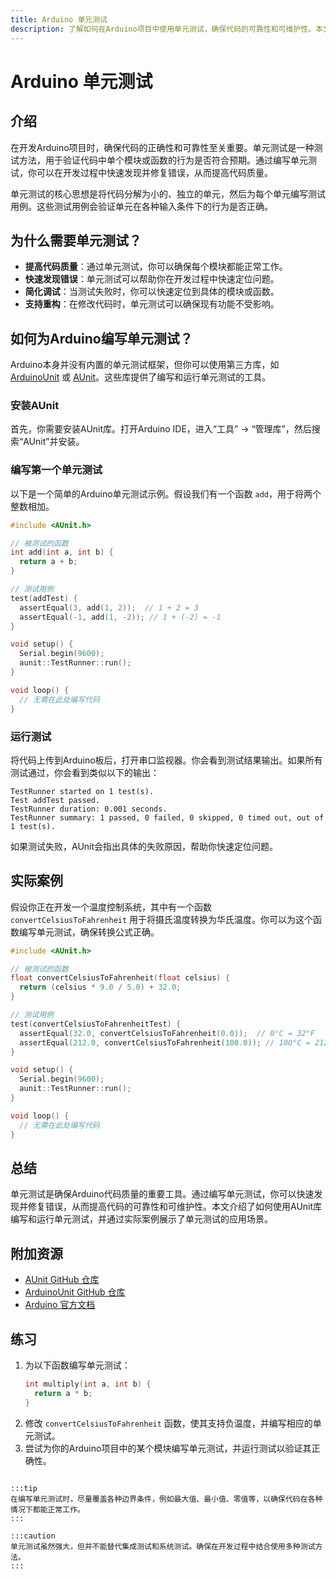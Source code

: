 ```yaml
---
title: Arduino 单元测试
description: 了解如何在Arduino项目中使用单元测试，确保代码的可靠性和可维护性。本文适合初学者，包含代码示例和实际案例。
---
```


# Arduino 单元测试

## 介绍

在开发Arduino项目时，确保代码的正确性和可靠性至关重要。单元测试是一种测试方法，用于验证代码中单个模块或函数的行为是否符合预期。通过编写单元测试，你可以在开发过程中快速发现并修复错误，从而提高代码质量。

单元测试的核心思想是将代码分解为小的、独立的单元，然后为每个单元编写测试用例。这些测试用例会验证单元在各种输入条件下的行为是否正确。

## 为什么需要单元测试？

- **提高代码质量**：通过单元测试，你可以确保每个模块都能正常工作。
- **快速发现错误**：单元测试可以帮助你在开发过程中快速定位问题。
- **简化调试**：当测试失败时，你可以快速定位到具体的模块或函数。
- **支持重构**：在修改代码时，单元测试可以确保现有功能不受影响。

## 如何为Arduino编写单元测试？

Arduino本身并没有内置的单元测试框架，但你可以使用第三方库，如 [ArduinoUnit](https://github.com/mmurdoch/arduinounit) 或 [AUnit](https://github.com/bxparks/AUnit)。这些库提供了编写和运行单元测试的工具。

### 安装AUnit

首先，你需要安装AUnit库。打开Arduino IDE，进入“工具” -> “管理库”，然后搜索“AUnit”并安装。

### 编写第一个单元测试

以下是一个简单的Arduino单元测试示例。假设我们有一个函数 `add`，用于将两个整数相加。

```cpp
#include <AUnit.h>

// 被测试的函数
int add(int a, int b) {
  return a + b;
}

// 测试用例
test(addTest) {
  assertEqual(3, add(1, 2));  // 1 + 2 = 3
  assertEqual(-1, add(1, -2)); // 1 + (-2) = -1
}

void setup() {
  Serial.begin(9600);
  aunit::TestRunner::run();
}

void loop() {
  // 无需在此处编写代码
}
```

### 运行测试

将代码上传到Arduino板后，打开串口监视器。你会看到测试结果输出。如果所有测试通过，你会看到类似以下的输出：

```
TestRunner started on 1 test(s).
Test addTest passed.
TestRunner duration: 0.001 seconds.
TestRunner summary: 1 passed, 0 failed, 0 skipped, 0 timed out, out of 1 test(s).
```

如果测试失败，AUnit会指出具体的失败原因，帮助你快速定位问题。

## 实际案例

假设你正在开发一个温度控制系统，其中有一个函数 `convertCelsiusToFahrenheit` 用于将摄氏温度转换为华氏温度。你可以为这个函数编写单元测试，确保转换公式正确。

```cpp
#include <AUnit.h>

// 被测试的函数
float convertCelsiusToFahrenheit(float celsius) {
  return (celsius * 9.0 / 5.0) + 32.0;
}

// 测试用例
test(convertCelsiusToFahrenheitTest) {
  assertEqual(32.0, convertCelsiusToFahrenheit(0.0));  // 0°C = 32°F
  assertEqual(212.0, convertCelsiusToFahrenheit(100.0)); // 100°C = 212°F
}

void setup() {
  Serial.begin(9600);
  aunit::TestRunner::run();
}

void loop() {
  // 无需在此处编写代码
}
```

## 总结

单元测试是确保Arduino代码质量的重要工具。通过编写单元测试，你可以快速发现并修复错误，从而提高代码的可靠性和可维护性。本文介绍了如何使用AUnit库编写和运行单元测试，并通过实际案例展示了单元测试的应用场景。

## 附加资源

- [AUnit GitHub 仓库](https://github.com/bxparks/AUnit)
- [ArduinoUnit GitHub 仓库](https://github.com/mmurdoch/arduinounit)
- [Arduino 官方文档](https://www.arduino.cc/en/Guide/Introduction)

## 练习

1. 为以下函数编写单元测试：
   ```cpp
   int multiply(int a, int b) {
     return a * b;
   }
   ```
2. 修改 `convertCelsiusToFahrenheit` 函数，使其支持负温度，并编写相应的单元测试。
3. 尝试为你的Arduino项目中的某个模块编写单元测试，并运行测试以验证其正确性。
```

:::tip
在编写单元测试时，尽量覆盖各种边界条件，例如最大值、最小值、零值等，以确保代码在各种情况下都能正常工作。
:::

:::caution
单元测试虽然强大，但并不能替代集成测试和系统测试。确保在开发过程中结合使用多种测试方法。
:::